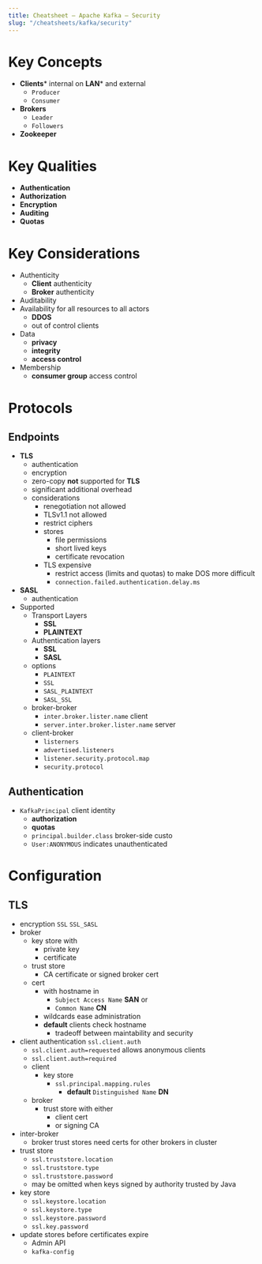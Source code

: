 ```yaml
---
title: Cheatsheet – Apache Kafka – Security
slug: "/cheatsheets/kafka/security"
---
```


# Key Concepts
 * **Clients*** internal on **LAN*** and external
    * ```Producer```
    * ```Consumer```
 * **Brokers**
    * ```Leader```
    * ```Followers```
 * **Zookeeper**

# Key Qualities
 * **Authentication**
 * **Authorization**
 * **Encryption**
 * **Auditing**
 * **Quotas**

# Key Considerations
  * Authenticity
    * **Client** authenticity
    * **Broker** authenticity
  * Auditability
  * Availability for all resources to all actors
    * **DDOS**
    * out of control clients
  * Data
    * **privacy**
    * **integrity**
    * **access control**
  * Membership
    * **consumer group** access control

# Protocols

## Endpoints
 * **TLS**
    * authentication
    * encryption
    * zero-copy **not** supported for **TLS**
    * significant additional overhead
    * considerations
        * renegotiation not allowed
        * TLSv1.1 not allowed
        * restrict ciphers
        * stores
            * file permissions
            * short lived keys
            * certificate revocation
        * TLS expensive
            * restrict access (limits and quotas) to make DOS more difficult
            * ```connection.failed.authentication.delay.ms```
 * **SASL**
    * authentication
 * Supported
    * Transport Layers
        * **SSL**
        * **PLAINTEXT**
    * Authentication layers
        * **SSL**
        * **SASL**
    * options
        * ```PLAINTEXT```
        * ```SSL```
        * ```SASL_PLAINTEXT```
        * ```SASL_SSL```
    * broker-broker
        * ```inter.broker.lister.name``` client
        * ```server.inter.broker.lister.name``` server
    * client-broker
        * ```listerners```
        * ```advertised.listeners```
        * ```listener.security.protocol.map```
        * ```security.protocol```

## Authentication
 * ```KafkaPrincipal``` client identity
    * **authorization**
    * **quotas**
    * ```principal.builder.class``` broker-side custo
    * ```User:ANONYMOUS``` indicates unauthenticated

# Configuration
## TLS
 * encryption ```SSL``` ```SSL_SASL```
  * broker
    * key store with
        * private key
        * certificate
    * trust store
        * CA certificate or signed broker cert
    * cert
        * with hostname in
            * ```Subject Access Name``` **SAN** or
            * ```Common Name``` **CN**
        * wildcards ease administration
        * **default** clients check hostname
            * tradeoff between maintability and security
  * client authentication ```ssl.client.auth```
    * ```ssl.client.auth=requested``` allows anonymous clients
    * ```ssl.client.auth=required```
    * client
        * key store
            * ```ssl.principal.mapping.rules```
                * **default** ```Distinguished Name``` **DN**
    * broker
        * trust store with either
            * client cert
            * or signing CA
  * inter-broker
    * broker trust stores need certs for other brokers in cluster
  * trust store
    * ```ssl.truststore.location```
    * ```ssl.truststore.type```
    * ```ssl.truststore.password```
    * may be omitted when keys signed by authority trusted by Java
  * key store
    * ```ssl.keystore.location```
    * ```ssl.keystore.type```
    * ```ssl.keystore.password```
    * ```ssl.key.password```
  * update stores before certificates expire
    * Admin API
    * ```kafka-config```